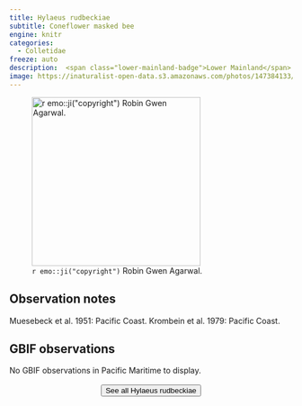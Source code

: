 ```yaml
---
title: Hylaeus rudbeckiae
subtitle: Coneflower masked bee
engine: knitr
categories:
  - Colletidae
freeze: auto
description:  <span class="lower-mainland-badge">Lower Mainland</span>
image: https://inaturalist-open-data.s3.amazonaws.com/photos/147384133/medium.jpg
---
```

![`r emo::ji("copyright")` Robin Gwen Agarwal.](https://inaturalist-open-data.s3.amazonaws.com/photos/147384133/medium.jpg){height=300}

## Observation notes  
Muesebeck et al. 1951: Pacific Coast. Krombein et al. 1979: Pacific Coast.

## GBIF observations  
No GBIF observations in Pacific Maritime to display.
<br><br>
<center>


<a href="NA"><button type="button" class="btn btn-secondary">See all Hylaeus rudbeckiae <i class="fa-solid fa-arrow-up-right-from-square"></i> </button></a>
</center>
